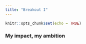 ```yaml
---
title: "Breakout I"
---
```




```r
knitr::opts_chunk$set(echo = TRUE)
```

### My impact, my ambition





